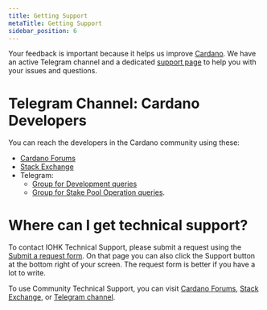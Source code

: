 ```yaml
---
title: Getting Support
metaTitle: Getting Support
sidebar_position: 6
---
```


Your feedback is important because it helps us improve
[Cardano](https://github.com/input-output-hk/cardano-documentation/pull/163). We
have an active Telegram channel and a dedicated
[support page](https://iohk.zendesk.com/) to help you with your issues and
questions.

# Telegram Channel: Cardano Developers

You can reach the developers in the Cardano community using these:

- [Cardano Forums](https://forum.cardano.org/c/developers/)
- [Stack Exchange](https://cardano.stackexchange.com/)
- Telegram:
  - [Group for Development queries](https://t.me/CardanoDevelopersOfficial)
  - [Group for Stake Pool Operation queries](https://t.me/CardanoStakePoolWorkgroup).

# Where can I get technical support?

To contact IOHK Technical Support, please submit a request using the
[Submit a request form](https://iohk.zendesk.com/hc/en-us/requests/new). On that
page you can also click the Support button at the bottom right of your screen.
The request form is better if you have a lot to write.

To use Community Technical Support, you can visit
[Cardano Forums](https://forum.cardano.org/c/english/communitytechnicalsupport),
[Stack Exchange](https://cardano.stackexchange.com/), or
[Telegram channel](https://t.me/CardanoCommunityTechSupport).
